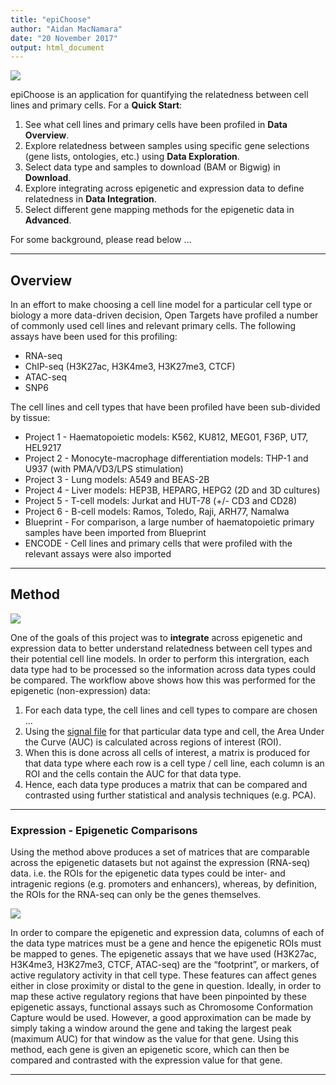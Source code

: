 ---
title: "epiChoose"
author: "Aidan MacNamara"
date: "20 November 2017"
output: html_document
---

![](images/overview_1.png)

epiChoose is an application for quantifying the relatedness between cell lines and primary cells. For a **Quick Start**:

1. See what cell lines and primary cells have been profiled in **Data Overview**.
2. Explore relatedness between samples using specific gene selections (gene lists, ontologies, etc.) using **Data Exploration**.
3. Select data type and samples to download (BAM or Bigwig) in **Download**.
4. Explore integrating across epigenetic and expression data to define relatedness in **Data Integration**.
5. Select different gene mapping methods for the epigenetic data in **Advanced**.

For some background, please read below ...

***
## Overview ##

In an effort to make choosing a cell line model for a particular cell type or biology a more data-driven decision, Open Targets have profiled a number of commonly used cell lines and relevant primary cells. The following assays have been used for this profiling:

- RNA-seq
- ChIP-seq (H3K27ac, H3K4me3, H3K27me3, CTCF)
- ATAC-seq
- SNP6

The cell lines and cell types that have been profiled have been sub-divided by tissue:

- Project 1 - Haematopoietic models: K562, KU812, MEG01, F36P, UT7, HEL9217
- Project 2 - Monocyte-macrophage differentiation models: THP-1 and U937 (with PMA/VD3/LPS stimulation)
- Project 3 - Lung models: A549 and BEAS-2B
- Project 4 - Liver models: HEP3B, HEPARG, HEPG2 (2D and 3D cultures)
- Project 5 - T-cell models: Jurkat and HUT-78 (+/- CD3 and CD28)
- Project 6 - B-cell models: Ramos, Toledo, Raji, ARH77, Namalwa
- Blueprint - For comparison, a large number of haematopoietic primary samples have been imported from Blueprint 
- ENCODE - Cell lines and primary cells that were profiled with the relevant assays were also imported


***
## Method ##

![](images/overview_2.png)

One of the goals of this project was to **integrate** across epigenetic and expression data to better understand relatedness between cell types and their potential cell line models. In order to perform this intergration, each data type had to be processed so the information across data types could be compared. The workflow above shows how this was performed for the epigenetic (non-expression) data:

1. For each data type, the cell lines and cell types to compare are chosen ...
2. Using the [signal file](https://genome.ucsc.edu/goldenpath/help/bigWig.html) for that particular data type and cell, the Area Under the Curve (AUC) is calculated across regions of interest (ROI).
3. When this is done across all cells of interest, a matrix is produced for that data type where each row is a cell type / cell line, each column is an ROI and the cells contain the AUC for that data type.
4. Hence, each data type produces a matrix that can be compared and contrasted using further statistical and analysis techniques (e.g. PCA).


***
### Expression - Epigenetic Comparisons

Using the method above produces a set of matrices that are comparable across the epigenetic datasets but not against the expression (RNA-seq) data. i.e. the ROIs for the epigenetic data types could be inter- and intragenic regions (e.g. promoters and enhancers), whereas, by definition, the ROIs for the RNA-seq can only be the genes themselves.

![](images/overview_3.png)

In order to compare the epigenetic and expression data, columns of each of the data type matrices must be a gene and hence the epigenetic ROIs must be mapped to genes. The epigenetic assays that we have used (H3K27ac, H3K4me3, H3K27me3, CTCF, ATAC-seq) are the "footprint", or markers, of active regulatory activity in that cell type. These features can affect genes either in close proximity or distal to the gene in question. Ideally, in order to map these active regulatory regions that have been pinpointed by these epigenetic assays, functional assays such as Chromosome Conformation Capture would be used. However, a good approximation can be made by simply taking a window around the gene and taking the largest peak (maximum AUC) for that window as the value for that gene. Using this method, each gene is given an epigenetic score, which can then be compared and contrasted with the expression value for that gene.


***

